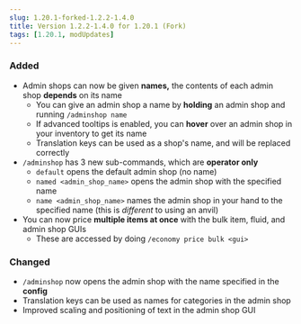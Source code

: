 ```yaml
---
slug: 1.20.1-forked-1.2.2-1.4.0
title: Version 1.2.2-1.4.0 for 1.20.1 (Fork)
tags: [1.20.1, modUpdates]
---
```



### Added

- Admin shops can now be given **names,** the contents of each admin shop **depends** on its name
  - You can give an admin shop a name by **holding** an admin shop and running `/adminshop name`
  - If advanced tooltips is enabled, you can **hover** over an admin shop in your inventory to get its name
  - Translation keys can be used as a shop's name, and will be replaced correctly
- `/adminshop` has 3 new sub-commands, which are **operator only**
  - `default` opens the default admin shop (no name)
  - `named <admin_shop_name>` opens the admin shop with the specified name
  - `name <admin_shop_name>` names the admin shop in your hand to the specified name (this is *different* to using an anvil)
- You can now price **multiple items at once** with the bulk item, fluid, and admin shop GUIs
  - These are accessed by doing `/economy price bulk <gui>`

### Changed

- `/adminshop` now opens the admin shop with the name specified in the **config**
- Translation keys can be used as names for categories in the admin shop
- Improved scaling and positioning of text in the admin shop GUI

<CurseforgeLink link="https://www.curseforge.com/minecraft/mc-mods/flapjacks-economy-forked/files/6332587" />
<ModrinthLink link="https://modrinth.com/mod/flapjacks-economy-forked/version/1.2.2-1.4.0" />
